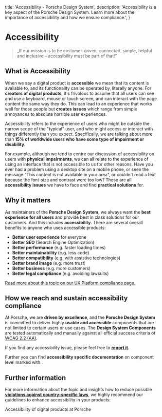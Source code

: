 
  title: 'Accessibility - Porsche Design System',
  description: 'Accessibility is a key aspect of the Porsche Design System. Learn more about the importance of accessibility and how we ensure compliance.',
}

# Accessibility

> „If our mission is to be customer-driven, connected, simple, helpful and inclusive – accessibility must be part of
> that!“

## What is Accessibility

When we say a digital product is **accessible** we mean that its content is available to, and its functionality can be
operated by, literally anyone. For **creators of digital products**, it's frivolous to assume that all users can see and
use a keyboard, mouse or touch screen, and can interact with the page content the same way they do. This can lead to an
experience that works well for those people but **creates issues** which range from simple annoyances to absolute
horrible user experiences.

Accessibility refers to the experience of users who might be outside the narrow scope of the "typical" user, and who
might access or interact with things differently than you expect. Specifically, we are talking about more than **15% of
worldwide users who have some type of impairment or disability**.

For example, although we tend to centre our discussion of accessibility on users with **physical impairments**, we can
all relate to the experience of using an interface that is not accessible to us for other reasons. Have you ever had a
problem using a desktop site on a mobile phone, or seen the message "This content is not available in your area", or
couldn't read a text because the font-size and contrast were too low? Those are all **accessibility issues** we have to
face and find **practical solutions** for.

## Why it matters

As maintainers of the **Porsche Design System**, we always want the **best experience for all users** and provide best
in class solutions for our customers. And this includes **accessibility**. There are several overall benefits to anyone
who uses accessible products:

- **Better user experience** for everyone
- **Better SEO** (Search Engine Optimization)
- **Better performance** (e.g. faster loading times)
- **Better maintainability** (e.g. less code)
- **Better compatibility** (e.g. with assistive technologies)
- **Better brand image** (e.g. more trust)
- **Better business** (e.g. more customers)
- **Better legal compliance** (e.g. avoiding lawsuits)

[Read more about this topic on our UX Platform compliance page.](https://ux.porsche.com/d/6VNB3CeLHcJz/accessibility#/accessibility/legal-compliance)

## How we reach and sustain accessibility compliance

At Porsche, we are **driven by excellence**, and the **Porsche Design System** is committed to deliver highly **usable
and accessible** components that are not limited to certain users or use cases. The **Design System Components** are
tested automatically and manually against all official success criteria of [WCAG 2.2 (AA)](https://w3.org/TR/WCAG22).

If you find any accessibility issue, please feel free to [**report it**](/help/bug-report).

Further you can find **accessibility specific documentation** on component level marked with
<A11yIcon size="small"></A11yIcon>.

## Further information

For more information about the topic and insights how to reduce possible
[**violations against country-specific laws**](https://ux.porsche.com/d/6VNB3CeLHcJz/accessibility#/accessibility/legal-compliance),
we highly recommend our guidelines to enhance accessibility in your products:

<PLink href="https://ux.porsche.com/d/6VNB3CeLHcJz/accessibility#/accessibility/introduction">Accessibility of digital products at Porsche</PLink>
